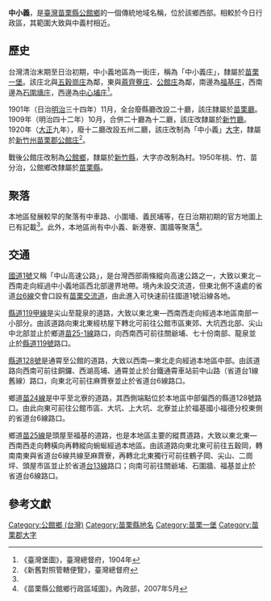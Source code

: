 {{noteTA　
|1 = zh-cn:庄; zh-hk:庄; zh-tw:庄;
}}
'''中小義'''，是[[臺灣|臺灣]][[苗栗縣|苗栗縣]][[公館鄉_(臺灣)|公館鄉]]的一個傳統地域名稱，位於該鄉西部。相較於今日行政區，其範圍大致與中義村相近。

==歷史==
台灣清治末期至日治初期，中小義地區為一街庄，稱為「中小義庄」，隸屬於[[苗栗一堡|苗栗一堡]]。該庄北與[[五穀崗庄|五穀崗庄]]為鄰，東與[[蔴齊藔庄|蔴齊藔庄]]、[[公館_(苗栗縣大字)|公館庄]]為鄰，南邊為[[福基庄|福基庄]]，西南邊為[[石圍墻_(苗栗縣)|石圍墻庄]]，西邊為[[中心埔庄|中心埔庄]]<ref name="臺灣堡圖">《臺灣堡圖》，臺灣總督府，1904年</ref>。

1901年（日治[[明治|明治]]三十四年）11月，全台廢縣廳改設二十廳，該庄隸屬於[[苗栗廳|苗栗廳]]。1909年（明治四十二年）10月，合併二十廳為十二廳，該庄改隸屬於[[新竹廳|新竹廳]]。1920年（[[大正|大正]]九年），廢十二廳改設五州二廳，該庄改制為「中小義」[[大字|大字]]，隸屬於[[新竹州|新竹州]][[苗栗郡|苗栗郡]][[公館庄|公館庄]]<ref>《新舊對照管轄便覽》，臺灣總督府</ref>。

戰後公館庄改制為[[公館鄉_(臺灣)|公館鄉]]，隸屬於[[新竹縣|新竹縣]]，大字亦改制為村。1950年桃、竹、苗分治，公館鄉改隸屬於[[苗栗縣|苗栗縣]]。

==聚落==
本地區發展較早的聚落有中車路、小圍墻、義民埔等，在日治期初期的官方地圖上已有記載<ref name="臺灣堡圖"/>。此外，本地區尚有中小義、新港寮、圍牆等聚落<ref>《苗栗縣公館鄉行政區域圖》，內政部，2007年5月</ref>。

==交通==
[[中山高速公路|國道1號]]又稱「中山高速公路」，是台灣西部兩條縱向高速公路之一，大致以東北－西南走向經過中小義地區西北部邊界地帶。境內未設交流道，但東北側不遠處的省道[[台6線|台6線]]交會口設有[[苗栗交流道|苗栗交流道]]，由此進入可快速前往國道1號沿線各地。

[[縣道119甲線|縣道119甲線]]是尖山至龍泉的道路，大致以東北東—西南西走向經過本地區南部一小部分。由該道路向東北東經枋屋下轉北可前往公館市區東郊、大坑西北部、尖山中北部並止於鄉道[[苗25-1線|苗25-1線]]路口，向西南西可前往關爺埔、七十份南部、龍泉並止於[[縣道119號|縣道119號]]路口。

[[縣道128號|縣道128號]]是通霄至公館的道路，大致以西南—東北走向經過本地區中部。由該道路向西南可前往銅鑼、西湖高埔、通霄並止於台鐵通霄車站前中山路（省道台1線舊線）路口，向東北可前往麻薺寮並止於省道台6線路口。

鄉道[[苗24線|苗24線]]是中平至北寮的道路，其西側端點位於本地區中部偏西的縣道128號路口。由此向東可前往公館市區、大坑、上大坑、北寮並止於福基國小福德分校東側的省道台6線路口。

鄉道[[苗25線|苗25線]]是頭屋至福基的道路，也是本地區主要的縱貫道路，大致以東北東—西南西走向轉橫向再轉縱向蜿蜒經過本地區。由該道路向東北東可前往五穀岡，轉南南東與省道台6線共線至麻薺寮，再轉北北東獨行可前往鶴子岡、尖山、二崗坪、頭屋市區並止於省道[[台13線|台13線]]路口；向南可前往關爺埔、石圍牆、福基並止於省道台6線路口。

==參考文獻==
{{reflist}}

{{苗栗郡}}

[[Category:公館鄉_(台灣)|Category:公館鄉 (台灣)]]
[[Category:苗栗縣地名|Category:苗栗縣地名]]
[[Category:苗栗一堡|Category:苗栗一堡]]
[[Category:苗栗郡大字|Category:苗栗郡大字]]
